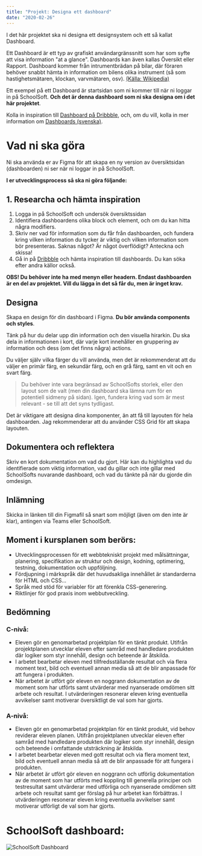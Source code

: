 ```yaml
---
title: "Projekt: Designa ett dashboard"
date: "2020-02-26"
---
```


I det här projektet ska ni designa ett designsystem och ett så kallat Dashboard.

Ett Dashboard är ett typ av grafiskt användargränssnitt som har som syfte att visa information "at a glance". Dashboards kan även kallas Översikt eller Rapport. Dashboard kommer från intrumentbrädan på bilar, där föraren behöver snabbt hämta in information om bilens olika instrument (så som hastighetsmätaren, klockan, varvmätaren, osv). [(Källa: Wikipedia)](https://en.wikipedia.org/wiki/Dashboard_(business))

Ett exempel på ett Dashboard är startsidan som ni kommer till när ni loggar in på SchoolSoft. **Och det är denna dashboard som ni ska designa om i det här projektet**.

Kolla in inspiration till [Dashboard på Dribbble](https://dribbble.com/tags/dashboard), och, om du vill, kolla in mer information om [Dashboards (svenska)](https://www.metamatrix.se/vad-ar-en-dashboard/).

# Vad ni ska göra
Ni ska använda er av Figma för att skapa en ny version av översiktsidan (dashboarden) ni ser när ni loggar in på SchoolSoft.

**I er utvecklingsprocess så ska ni göra följande:**

## 1. Researcha och hämta inspiration

1. Logga in på SchoolSoft och undersök översiktssidan
2. Identifiera dashboardens olika block och element, och om du kan hitta några modifiers.
3. Skriv ner vad för information som du får från dashboarden, och fundera kring vilken information du tycker är viktig och vilken information som bör presenteras. Saknas något? Är något överflödigt? Anteckna och skissa!
4. Gå in på [Dribbble](https://dribbble.com/tags/dashboard) och hämta inspiration till dashboards. Du kan söka efter andra källor också.

**OBS! Du behöver inte ha med menyn eller headern. Endast dashboarden är en del av projektet. Vill du lägga in det så får du, men är inget krav.**

## Designa
Skapa en design för din dashboard i Figma. **Du bör använda components och styles**.

Tänk på hur du delar upp din information och den visuella hirarkin. Du ska dela in informationen i kort, där varje kort innehåller en gruppering av information och dess (om det finns några) actions.

Du väljer själv vilka färger du vill använda, men det är rekommenderat att du väljer en primär färg, en sekundär färg, och en grå färg, samt en vit och en svart färg.

> Du behöver inte vara begränsad av SchoolSofts storlek, eller den layout som de valt (men din dashboard ska lämna rum för en potentiell sidmeny på sidan). Igen, fundera kring vad som är mest relevant - se till att det syns tydligast.

Det är viktigare att designa dina komponenter, än att få till layouten för hela dashboarden. Jag rekommenderar att du använder CSS Grid för att skapa layouten.

## Dokumentera och reflektera
Skriv en kort dokumentation om vad du gjort. Här kan du highlighta vad du identifierade som viktig information, vad du gillar och inte gillar med SchoolSofts nuvarande dashboard, och vad du tänkte på när du gjorde din omdesign.

## Inlämning
Skicka in länken till din Figmafil så snart som möjligt (även om den inte är klar), antingen via Teams eller SchoolSoft.

## Moment i kursplanen som berörs:

- Utvecklingsprocessen för ett webbtekniskt projekt med målsättningar, planering, specifikation av struktur och design, kodning, optimering, testning, dokumentation och uppföljning.
- Fördjupning i märkspråk där det huvudsakliga innehållet är standarderna för HTML och CSS...
- Språk med stöd för variabler för att förenkla CSS-generering.
- Riktlinjer för god praxis inom webbutveckling.

## Bedömning

### C-nivå:

- Eleven gör en genomarbetad projektplan för en tänkt produkt. Utifrån projektplanen utvecklar eleven efter samråd med handledare produkten där logiker som styr innehåll, design och beteende är åtskilda.
-  I arbetet bearbetar eleven med tillfredsställande resultat och via flera moment text, bild och eventuell annan media så att de blir anpassade för att fungera i produkten.
- När arbetet är utfört gör eleven en noggrann dokumentation av de moment som har utförts samt utvärderar med nyanserade omdömen sitt arbete och resultat. I utvärderingen resonerar eleven kring eventuella avvikelser samt motiverar översiktligt de val som har gjorts.

### A-nivå:
- Eleven gör en genomarbetad projektplan för en tänkt produkt, vid behov reviderar eleven planen. Utifrån projektplanen utvecklar eleven efter samråd med handledare produkten där logiker som styr innehåll, design och beteende i omfattande utsträckning är åtskilda.
-  I arbetet bearbetar eleven med gott resultat och via flera moment text, bild och eventuell annan media så att de blir anpassade för att fungera i produkten.
- När arbetet är utfört gör eleven en noggrann och utförlig dokumentation av de moment som har utförts med koppling till generella principer och testresultat samt utvärderar med utförliga och nyanserade omdömen sitt arbete och resultat samt ger förslag på hur arbetet kan förbättras. I utvärderingen resonerar eleven kring eventuella avvikelser samt motiverar utförligt de val som har gjorts.

# SchoolSoft dashboard:

![SchoolSoft Dashboard](schoolsoft_dashboard.png)